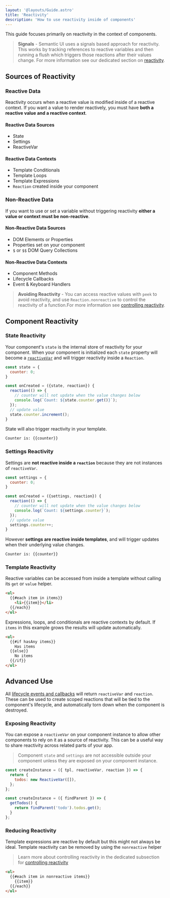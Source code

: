 ```yaml
---
layout: '@layouts/Guide.astro'
title: 'Reactivity'
description: 'How to use reactivity inside of components'
---
```



This guide focuses primarily on reactivity in the context of components.

> **Signals** - Semantic UI uses a signals based approach for reactivity. This works by tracking references to reactive variables and then running a flush which triggers those reactions after their values change. For more information see our dedicated section on [reactivity](/reactivity).

## Sources of Reactivity


### Reactive Data

Reactivity occurs when a reactive value is modified inside of a reactive context. If you want a value to render reactively, you must have **both a reactive value and a reactive context**.


#### Reactive Data Sources
* State
* Settings
* ReactiveVar

#### Reactive Data Contexts
* Template Conditionals
* Template Loops
* Template Expressions
* `Reaction` created inside your component

### Non-Reactive Data

If you want to use or set a variable without triggering reactivity **either a value or context must be non-reactive**.

#### Non-Reactive Data Sources
* DOM Elements or Properties
* Properties set on your component
* `$` or `$$` DOM Query Collections

#### Non-Reactive Data Contexts
* Component Methods
* Lifecycle Callbacks
* Event & Keyboard Handlers

> **Avoiding Reactivity** - You can access reactive values with `peek` to avoid reactivity, and use `Reaction.nonreactive` to control the reactivity of a function.For more information see [controlling reactivity](/reactivity/controls).


## Component Reactivity

### State Reactivity

Your component's `state` is the internal store of reactivity for your component. When your component is initialized each `state` property will become a [`reactiveVar`](/reactivity/variables) and will trigger reactivity inside a `Reaction`.

```javascript
const state = {
  counter: 0;
}

const onCreated = ({state, reaction}) {
  reaction(() => {
    // counter will not update when the value changes below
    console.log(`Count: ${state.counter.get()}`);
  });
  // update value
  state.counter.increment();
}
```

State will also trigger reactivity in your template.
```html
Counter is: {{counter}}
```


### Settings Reactivity

Settings are **not reactive inside a `reaction`** because they are not instances of `reactiveVar`.

```javascript
const settings = {
  counter: 0;
}

const onCreated = ({settings, reaction}) {
  reaction(() => {
    // counter will not update when the value changes below
    console.log(`Count: ${settings.counter}`);
  });
  // update value
  settings.counter++;
}
```

However  **settings are reactive inside templates**, and will trigger updates when their underlying value changes.
```html
Counter is: {{counter}}
```


### Template Reactivity

Reactive variables can be accessed from inside a template without calling its `get` or `value` helper.

```html
<ul>
  {{#each item in items}}
    <li>{{item}}</li>
  {{/each}}
</ul>
```

Expressions, loops, and conditionals are reactive contexts by default. If `items` in this example grows the results will update automatically.

```html
<ul>
  {{#if hasAny items}}
    Has items
  {{else}}
    No items
  {{/if}}
</ul>
```

## Advanced Use


All [lifecycle events and callbacks](/components/lifecycle) will return `reactiveVar` and
`reaction`. These can be used to create scoped reactions that will be tied to the component's lifecycle, and automatically torn down when the component is destroyed.


### Exposing Reactivity

You can expose a `reactiveVar` on your component instance to allow other components to rely on it as a source of reactivity. This can be a useful way to share reactivity across related parts of your app.

> Component `state` and `settings` are not accessible outside your component unless they are exposed on your component instance.



```javascript title="todo.js"
const createInstance = ({ tpl, reactiveVar, reaction }) => {
  return {
    todos: new ReactiveVar([]),
  };
};
```

```javascript title="todo-item.js"
const createInstance = ({ findParent }) => {
  getTodos() {
    return findParent('todo').todos.get();
  }
};
```



### Reducing Reactivity

Template expressions are reactive by default but this might not always be ideal. Template reactivity can be removed by using the `nonreactive` helper

> Learn more about controlling reactivity in the dedicated subsection for [controlling reactivity](reactivity/controls)

```html
<ul>
  {{#each item in nonreactive items}}
    {{item}}
  {{/each}}
</ul>
```
